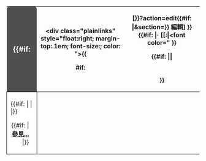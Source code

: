 <div style="clear: both;
<!-- 隔 -->padding: {{{padding|.1em}}};
<!-- 隔 -->padding-top: {{{padding-top|.1em}}};
<!-- 隔 -->padding-left: {{{padding-left|.1em}}};
<!-- 隔 -->padding-right: {{{padding-right|.1em}}};
<!-- 隔 -->padding-bottom: {{{padding-bottom|.1em}}};">
{| style="background-color: #FFF; border: 2px solid #AAA; border-radius: 6px; -moz-border-radius: 6px; -webkit-border-radius: 6px;" width="100%"
! style="background-color: #4F4F4F; color: #FFF; font-size: 120%; border-top-left-radius: 6px; -moz-border-top-left-radius: 6px; -webkit-border-top-left-radius: 6px; border-top-right-radius: 6px; -moz-border-top-right-radius: 6px; -webkit-border-top-right-radius: 6px;" | 
<!--編輯按鈕開始-->
{{#if: {{{EDITLINK|}}} ||
<div class="plainlinks" <!--分隔-->style="float:right;<!--分隔-->margin-top:.1em;<!--分隔-->font-size:{{{font-size|80%}}};<!--分隔--> color: {{{titleforeground|#000}}}">{{
#if: {{{noedit|}}} || [{{fullurl:{{{editpage|{{FULLPAGENAME}}}}}}}?action=edit{{#if: {{{section|}}} |&section={{{section}}}}} <span style="color: {{{titleforeground|#FFF}}}">編輯</span>] }}{{#if: {{{viewpage|}}} |'''·''' [[:{{{viewpage}}}|<font color="{{{titleforeground]] }}{{{top|}}} }}
</div>
<!--編輯按鈕結束-->
<!--標題開始-->
{{#if: {{{SPAN|}}} |<span style="font-family:{{{title-font-family|sans-serif}}}; font-size:{{{title-font-size|100%}}}; font-weight:{{{title-font-weight|bold}}}; margin: 0; padding:0; padding-bottom:.1em;{{{extra|}}}">{{{title}}}</span>|<h2 style="font-family:{{{title-font-family|sans-serif}}}; font-size:{{{title-font-size|100%}}}; font-weight:{{{title-font-weight|bold}}}; border: none; margin: 0; padding:0; padding-bottom:.1em; color:{{{titleforeground|#FFF}}};{{{extra|}}}">{{{title}}}</h2>}}
<!--標題結束-->
|-
| style="background-color: #FFF; border: 1px solid #000; padding:5px 10px; border-bottom-left-radius: 6px; -moz-border-bottom-left-radius: 6px; -webkit-border-bottom-left-radius: 6px; border-bottom-right-radius: 6px; -moz-border-bottom-right-radius: 6px; -webkit-border-bottom-right-radius: 6px; height:{{{set-height}}};" |
<!--Body開始-->
{{#if: {{{SPAN|}}} | {{{body}}} | {{{body}}} |}}
<!--Body結束-->
<!--參見開始-->
<div class="noprint" style="text-align:right;margin-right:10px;margin-bottom:4px;">{{#if: {{{see|}}} | [[{{{see}}}|'''參見...''']] |}}</div>
<!--參見結束-->
|}
</div>
